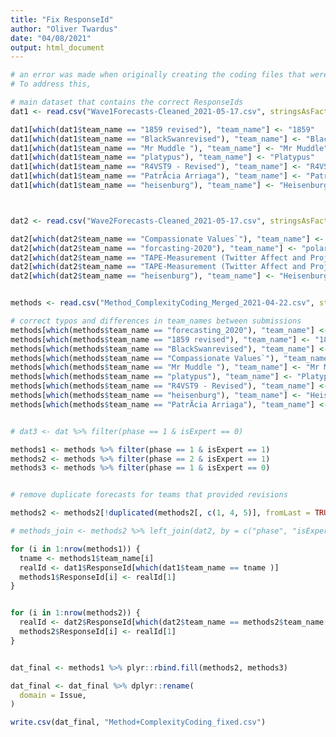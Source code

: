 ```yaml
---
title: "Fix ResponseId"
author: "Oliver Twardus"
date: "04/08/2021"
output: html_document
---
```


```r

# an error was made when originally creating the coding files that were sent to coders. Although the correct information/submissions were matched by team name, the ResponseIds were inconsistent.
# To address this, 

```


```r

# main dataset that contains the correct ResponseIds
dat1 <- read.csv("Wave1Forecasts-Cleaned_2021-05-17.csv", stringsAsFactors = FALSE)

dat1[which(dat1$team_name == "1859 revised"), "team_name"] <- "1859"
dat1[which(dat1$team_name == "BlackSwanrevised"), "team_name"] <- "BlackSwan"
dat1[which(dat1$team_name == "Mr Muddle "), "team_name"] <- "Mr Muddle"
dat1[which(dat1$team_name == "platypus"), "team_name"] <- "Platypus"
dat1[which(dat1$team_name == "R4VST9 - Revised"), "team_name"] <- "R4VST9"
dat1[which(dat1$team_name == "PatrÃ­cia Arriaga"), "team_name"] <- "Patricia Arriaga"
dat1[which(dat1$team_name == "heisenburg"), "team_name"] <- "Heisenburg"



dat2 <- read.csv("Wave2Forecasts-Cleaned_2021-05-17.csv", stringsAsFactors = FALSE)

dat2[which(dat2$team_name == "Compassionate Values`"), "team_name"] <- "Compassionate Values"
dat2[which(dat2$team_name == "forcasting-2020"), "team_name"] <- "polarization-2020CO"
dat2[which(dat2$team_name == "TAPE-Measurement (Twitter Affect and Project-implicit Empirical-Measurement)"), "team_name"] <- "TAPE-Measurement"
dat2[which(dat2$team_name == "TAPE-Measurement (Twitter Affect and Project-Implicit Empirical Measurement)"), "team_name"] <- "TAPE-Measurement"
dat2[which(dat2$team_name == "heisenburg"), "team_name"] <- "Heisenburg"


methods <- read.csv("Method_ComplexityCoding_Merged_2021-04-22.csv", stringsAsFactors = FALSE)

# correct typos and differences in team_names between submissions
methods[which(methods$team_name == "forecasting_2020"), "team_name"] <- "polarization-2020CO"
methods[which(methods$team_name == "1859 revised"), "team_name"] <- "1859"
methods[which(methods$team_name == "BlackSwanrevised"), "team_name"] <- "BlackSwan"
methods[which(methods$team_name == "Compassionate Values`"), "team_name"] <- "Compassionate Values"
methods[which(methods$team_name == "Mr Muddle "), "team_name"] <- "Mr Muddle"
methods[which(methods$team_name == "platypus"), "team_name"] <- "Platypus"
methods[which(methods$team_name == "R4VST9 - Revised"), "team_name"] <- "R4VST9"
methods[which(methods$team_name == "heisenburg"), "team_name"] <- "Heisenburg"
methods[which(methods$team_name == "PatrÃ­cia Arriaga"), "team_name"] <- "Patricia Arriaga"


# dat3 <- dat %>% filter(phase == 1 & isExpert == 0)

methods1 <- methods %>% filter(phase == 1 & isExpert == 1)
methods2 <- methods %>% filter(phase == 2 & isExpert == 1)
methods3 <- methods %>% filter(phase == 1 & isExpert == 0)


# remove duplicate forecasts for teams that provided revisions

methods2 <- methods2[!duplicated(methods2[, c(1, 4, 5)], fromLast = TRUE),]

```

```r
# methods_join <- methods2 %>% left_join(dat2, by = c("phase", "isExpert","Issue" = "domain", "team_name"))

for (i in 1:nrow(methods1)) {
  tname <- methods1$team_name[i]
  realId <- dat1$ResponseId[which(dat1$team_name == tname )]
  methods1$ResponseId[i] <- realId[1]
}


for (i in 1:nrow(methods2)) {
  realId <- dat2$ResponseId[which(dat2$team_name == methods2$team_name[i])]
  methods2$ResponseId[i] <- realId[1]
}


dat_final <- methods1 %>% plyr::rbind.fill(methods2, methods3)

dat_final <- dat_final %>% dplyr::rename(
  domain = Issue,
)

write.csv(dat_final, "Method+ComplexityCoding_fixed.csv")

```


